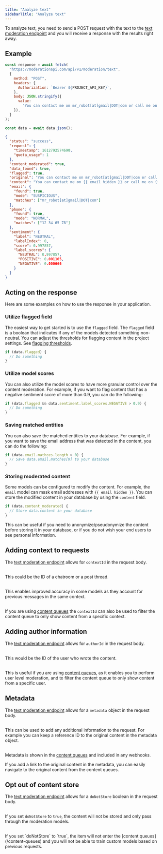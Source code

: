 ```yaml
---
title: "Analyze text"
sidebarTitle: "Analyze text"
---
```


To analyze text, you need to send a POST request with the text to the [text moderation endpoint](/api-reference) and you will receive a response with the results right away.

## Example

```javascript Node.js text analysis example
const response = await fetch(
  "https://moderationapi.com/api/v1/moderation/text",
  {
    method: "POST",
    headers: {
      Authorization: `Bearer ${PROJECT_API_KEY}`,
    },
    body: JSON.stringify({
      value:
        "You can contact me on mr_robot[at]gmail|DOT|com or call me on 12 34 65 78",
    }),
  }
);

const data = await data.json();
```

```json Response example
{
  "status": "success",
  "request": {
    "timestamp": 1612792574690,
    "quota_usage": 1
  },
  "content_moderated": true,
  "data_found": true,
  "flagged": true,
  "original": "You can contact me on mr_robot[at]gmail|DOT|com or call me on 12 34 65 78",
  "content": "You can contact me on {{ email hidden }} or call me on {{ number hidden }}",
  "email": {
    "found": true,
    "mode": "SUSPICIOUS",
    "matches": ["mr_robot[at]gmail|DOT|com"]
  },
  "phone": {
    "found": true,
    "mode": "NORMAL",
    "matches": ["12 34 65 78"]
  },
  "sentiment": {
    "label": "NEUTRAL",
    "labelIndex": 0,
    "score": 0.997857,
    "label_scores": {
      "NEUTRAL": 0.997857,
      "POSITIVE": 0.001105,
      "NEGATIVE": 0.000666
    }
  }
}
```

## Acting on the response

Here are some examples on how to use the response in your application.

### Utilize flagged field

The easiest way to get started is to use the `flagged` field. The `flagged` field is a boolean that indicates if any of the models detected something non-neutral. You can adjust the thresholds for flagging content in the project settings. See [flagging thresholds](/content-moderation/project-setup#flagging-thresholds).

```javascript
if (data.flagged) {
  // Do something
}
```

### Utilize model scores

You can also utilize the model scores to have more granular control over the content moderation. For example, if you want to flag content that has a negative sentiment score of more than 0.9, you can do the following:

```javascript
if (data.flagged && data.sentiment.label_scores.NEGATIVE > 0.9) {
  // Do something
}
```

### Saving matched entities

You can also save the matched entities to your database. For example, if you want to save the email address that was detected in the content, you can do the following:

```javascript
if (data.email.mathces.length > 0) {
  // Save data.email.matches[0] to your database
}
```

### Storing moderated content

Some models can be configured to modify the content. For example, the `email` model can mask email addresses with `{{ email hidden }}`. You can store the modified content in your database by using the `content` field.

```javascript
if (data.content_moderated) {
  // Store data.content in your database
}
```

This can be useful if you need to anonymize/pseudonymize the content before storing it in your database, or if you do not wish your end users to see personal information.

## Adding context to requests

The [text moderation endpoint](/api-reference) allows for `contextId` in the request body.<br></br>

This could be the ID of a chatroom or a post thread.<br></br>

This enables improved accuracy in some models as they account for previous messages in the same context.<br></br>

If you are using [content queues](/content-queues) the `contextId` can also be used to filter the content queue to only show content from a specific context.

## Adding author information

The [text moderation endpoint](/api-reference) allows for `authorId` in the request body. <br></br>

This would be the ID of the user who wrote the content. <br></br>

This is useful if you are using [content queues](/content-queues), as it enables you to perform user level moderation, and to filter the content queue to only show content from a specific user.

## Metadata

The [text moderation endpoint](/api-reference) allows for a `metadata` object in the request body. <br></br>

This can be used to add any additional information to the request. For example you can keep a reference ID to the original content in the metadata object. <br></br>

Metadata is shown in the [content queues](/content-queues) and included in any webhooks.

<Tip>
  If you add a link to the original content in the metadata, you can easily
  navigate to the original content from the content queues.
</Tip>

## Opt out of content store

The [text moderation endpoint](/api-reference) allows for a `doNotStore` boolean in the request body. <br></br>

If you set `doNotStore` to `true`, the content will not be stored and only pass through the moderation models. <br></br>

<Warning>
  If you set `doNotStore` to `true`, the item will not enter the [content
  queues](/content-queues) and you will not be able to train custom models based
  on previous requests.
</Warning>
